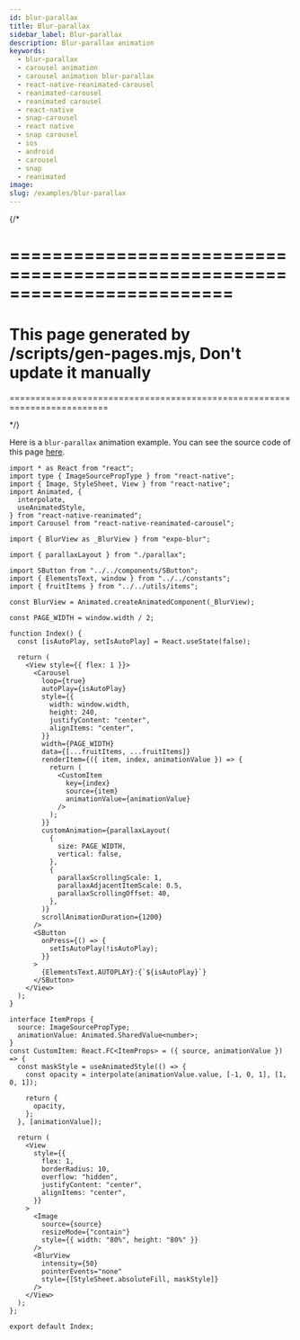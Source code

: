 ```yaml
---
id: blur-parallax
title: Blur-parallax
sidebar_label: Blur-parallax
description: Blur-parallax animation
keywords:
  - blur-parallax
  - carousel animation
  - carousel animation blur-parallax
  - react-native-reanimated-carousel
  - reanimated-carousel
  - reanimated carousel
  - react-native
  - snap-carousel
  - react native
  - snap carousel
  - ios
  - android
  - carousel
  - snap
  - reanimated
image:
slug: /examples/blur-parallax
---
```


{/\*

# =========================================================================

# This page generated by /scripts/gen-pages.mjs, Don't update it manually

=========================================================================

\*/}

Here is a `blur-parallax` animation example. You can see the source code of this page [here](https://github.com/dohooo/react-native-reanimated-carousel/blob/main/apps/app/src/pages/blur-parallax/index.tsx).


<Page page="blur-parallax" />

```tsx copy
import * as React from "react";
import type { ImageSourcePropType } from "react-native";
import { Image, StyleSheet, View } from "react-native";
import Animated, {
  interpolate,
  useAnimatedStyle,
} from "react-native-reanimated";
import Carousel from "react-native-reanimated-carousel";

import { BlurView as _BlurView } from "expo-blur";

import { parallaxLayout } from "./parallax";

import SButton from "../../components/SButton";
import { ElementsText, window } from "../../constants";
import { fruitItems } from "../../utils/items";

const BlurView = Animated.createAnimatedComponent(_BlurView);

const PAGE_WIDTH = window.width / 2;

function Index() {
  const [isAutoPlay, setIsAutoPlay] = React.useState(false);

  return (
    <View style={{ flex: 1 }}>
      <Carousel
        loop={true}
        autoPlay={isAutoPlay}
        style={{
          width: window.width,
          height: 240,
          justifyContent: "center",
          alignItems: "center",
        }}
        width={PAGE_WIDTH}
        data={[...fruitItems, ...fruitItems]}
        renderItem={({ item, index, animationValue }) => {
          return (
            <CustomItem
              key={index}
              source={item}
              animationValue={animationValue}
            />
          );
        }}
        customAnimation={parallaxLayout(
          {
            size: PAGE_WIDTH,
            vertical: false,
          },
          {
            parallaxScrollingScale: 1,
            parallaxAdjacentItemScale: 0.5,
            parallaxScrollingOffset: 40,
          },
        )}
        scrollAnimationDuration={1200}
      />
      <SButton
        onPress={() => {
          setIsAutoPlay(!isAutoPlay);
        }}
      >
        {ElementsText.AUTOPLAY}:{`${isAutoPlay}`}
      </SButton>
    </View>
  );
}

interface ItemProps {
  source: ImageSourcePropType;
  animationValue: Animated.SharedValue<number>;
}
const CustomItem: React.FC<ItemProps> = ({ source, animationValue }) => {
  const maskStyle = useAnimatedStyle(() => {
    const opacity = interpolate(animationValue.value, [-1, 0, 1], [1, 0, 1]);

    return {
      opacity,
    };
  }, [animationValue]);

  return (
    <View
      style={{
        flex: 1,
        borderRadius: 10,
        overflow: "hidden",
        justifyContent: "center",
        alignItems: "center",
      }}
    >
      <Image
        source={source}
        resizeMode={"contain"}
        style={{ width: "80%", height: "80%" }}
      />
      <BlurView
        intensity={50}
        pointerEvents="none"
        style={[StyleSheet.absoluteFill, maskStyle]}
      />
    </View>
  );
};

export default Index;
```
